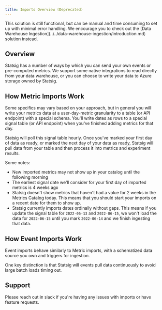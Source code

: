 ```yaml
---
title: Imports Overview (Deprecated)
---
```

<Note>
This solution is still functional, but can be manual and time consuming to set up with minimal error handling. We encourage you to check out the [Data Warehouse Ingestion](../../data-warehouse-ingestion/introduction.md) solution instead.
</Note>

## Overview

Statsig has a number of ways by which you can send your own events or pre-computed metrics. We support some native integrations to read directly from your data warehouse, or you can choose to write your data to Azure storage owned by Statsig.

## How Metric Imports Work

Some specifics may vary based on your approach, but in general you will write your metrics data at a user-day-metric granularity to a table (or API endpoint) with a special schema. You'll write dates as rows to a special signal table (or API endpoint) when you've finished adding metrics for that day.

Statsig will poll this signal table hourly. Once you've marked your first day of data as ready, or marked the next day of your data as ready, Statsig will pull data from your table and then process it into metrics and experiment results.

Some notes:

- New imported metrics may not show up in your catalog until the following morning
- The earliest signal date we'll consider for your first day of imported metrics is 4 weeks ago
- Statsig doesn't show metrics that haven't had a value for 2 weeks in the Metrics Catalog today. This means that you should start your imports on a recent date for them to show up.
- Statsig currently imports dates ordinally without gaps. This means if you update the signal table for `2022-06-13` and `2022-06-15`, we won't load the data for `2022-06-15` until you mark `2022-06-14` and we finish ingesting that data.

## How Event Imports Work

Event imports behave similarly to Metric imports, with a schematized data source you own and triggers for ingestion.

One key distinction is that Statsig will events pull data continuously to avoid large batch loads timing out.

## Support

Please reach out in slack if you're having any issues with imports or have feature requests.
